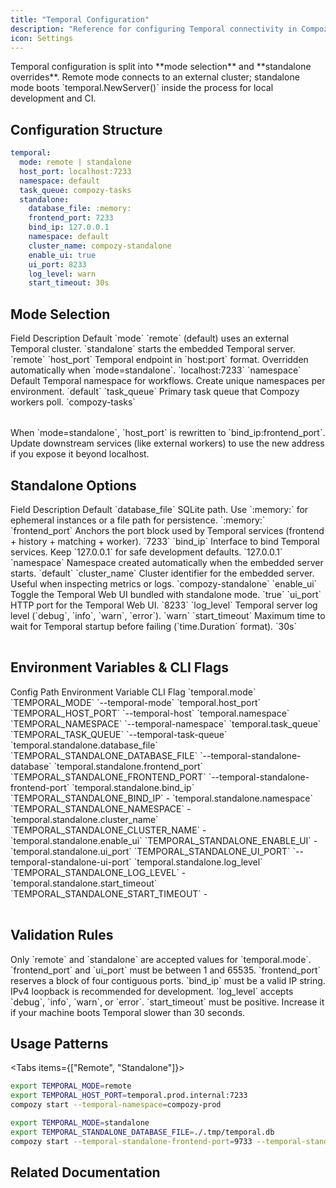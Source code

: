 ```yaml
---
title: "Temporal Configuration"
description: "Reference for configuring Temporal connectivity in Compozy."
icon: Settings
---
```


<Callout type="info">
Temporal configuration is split into **mode selection** and **standalone overrides**. Remote mode connects to an external cluster; standalone mode boots `temporal.NewServer()` inside the process for local development and CI.
</Callout>

## Configuration Structure

```yaml title="compozy.yaml"
temporal:
  mode: remote | standalone
  host_port: localhost:7233
  namespace: default
  task_queue: compozy-tasks
  standalone:
    database_file: :memory:
    frontend_port: 7233
    bind_ip: 127.0.0.1
    namespace: default
    cluster_name: compozy-standalone
    enable_ui: true
    ui_port: 8233
    log_level: warn
    start_timeout: 30s
```

## Mode Selection

<Table>
  <TableHeader>
    <TableRow>
      <TableHead>Field</TableHead>
      <TableHead>Description</TableHead>
      <TableHead>Default</TableHead>
    </TableRow>
  </TableHeader>
  <TableBody>
    <TableRow>
      <TableCell>`mode`</TableCell>
      <TableCell>`remote` (default) uses an external Temporal cluster. `standalone` starts the embedded Temporal server.</TableCell>
      <TableCell>`remote`</TableCell>
    </TableRow>
    <TableRow>
      <TableCell>`host_port`</TableCell>
      <TableCell>Temporal endpoint in `host:port` format. Overridden automatically when `mode=standalone`.</TableCell>
      <TableCell>`localhost:7233`</TableCell>
    </TableRow>
    <TableRow>
      <TableCell>`namespace`</TableCell>
      <TableCell>Default Temporal namespace for workflows. Create unique namespaces per environment.</TableCell>
      <TableCell>`default`</TableCell>
    </TableRow>
    <TableRow>
      <TableCell>`task_queue`</TableCell>
      <TableCell>Primary task queue that Compozy workers poll.</TableCell>
      <TableCell>`compozy-tasks`</TableCell>
    </TableRow>
  </TableBody>
</Table>

<Callout type="warning">
When `mode=standalone`, `host_port` is rewritten to `bind_ip:frontend_port`. Update downstream services (like external workers) to use the new address if you expose it beyond localhost.
</Callout>

## Standalone Options

<Table>
  <TableHeader>
    <TableRow>
      <TableHead>Field</TableHead>
      <TableHead>Description</TableHead>
      <TableHead>Default</TableHead>
    </TableRow>
  </TableHeader>
  <TableBody>
    <TableRow>
      <TableCell>`database_file`</TableCell>
      <TableCell>SQLite path. Use `:memory:` for ephemeral instances or a file path for persistence.</TableCell>
      <TableCell>`:memory:`</TableCell>
    </TableRow>
    <TableRow>
      <TableCell>`frontend_port`</TableCell>
      <TableCell>Anchors the port block used by Temporal services (frontend + history + matching + worker).</TableCell>
      <TableCell>`7233`</TableCell>
    </TableRow>
    <TableRow>
      <TableCell>`bind_ip`</TableCell>
      <TableCell>Interface to bind Temporal services. Keep `127.0.0.1` for safe development defaults.</TableCell>
      <TableCell>`127.0.0.1`</TableCell>
    </TableRow>
    <TableRow>
      <TableCell>`namespace`</TableCell>
      <TableCell>Namespace created automatically when the embedded server starts.</TableCell>
      <TableCell>`default`</TableCell>
    </TableRow>
    <TableRow>
      <TableCell>`cluster_name`</TableCell>
      <TableCell>Cluster identifier for the embedded server. Useful when inspecting metrics or logs.</TableCell>
      <TableCell>`compozy-standalone`</TableCell>
    </TableRow>
    <TableRow>
      <TableCell>`enable_ui`</TableCell>
      <TableCell>Toggle the Temporal Web UI bundled with standalone mode.</TableCell>
      <TableCell>`true`</TableCell>
    </TableRow>
    <TableRow>
      <TableCell>`ui_port`</TableCell>
      <TableCell>HTTP port for the Temporal Web UI.</TableCell>
      <TableCell>`8233`</TableCell>
    </TableRow>
    <TableRow>
      <TableCell>`log_level`</TableCell>
      <TableCell>Temporal server log level (`debug`, `info`, `warn`, `error`).</TableCell>
      <TableCell>`warn`</TableCell>
    </TableRow>
    <TableRow>
      <TableCell>`start_timeout`</TableCell>
      <TableCell>Maximum time to wait for Temporal startup before failing (`time.Duration` format).</TableCell>
      <TableCell>`30s`</TableCell>
    </TableRow>
  </TableBody>
</Table>

## Environment Variables & CLI Flags

<Table>
  <TableHeader>
    <TableRow>
      <TableHead>Config Path</TableHead>
      <TableHead>Environment Variable</TableHead>
      <TableHead>CLI Flag</TableHead>
    </TableRow>
  </TableHeader>
  <TableBody>
    <TableRow>
      <TableCell>`temporal.mode`</TableCell>
      <TableCell>`TEMPORAL_MODE`</TableCell>
      <TableCell>`--temporal-mode`</TableCell>
    </TableRow>
    <TableRow>
      <TableCell>`temporal.host_port`</TableCell>
      <TableCell>`TEMPORAL_HOST_PORT`</TableCell>
      <TableCell>`--temporal-host`</TableCell>
    </TableRow>
    <TableRow>
      <TableCell>`temporal.namespace`</TableCell>
      <TableCell>`TEMPORAL_NAMESPACE`</TableCell>
      <TableCell>`--temporal-namespace`</TableCell>
    </TableRow>
    <TableRow>
      <TableCell>`temporal.task_queue`</TableCell>
      <TableCell>`TEMPORAL_TASK_QUEUE`</TableCell>
      <TableCell>`--temporal-task-queue`</TableCell>
    </TableRow>
    <TableRow>
      <TableCell>`temporal.standalone.database_file`</TableCell>
      <TableCell>`TEMPORAL_STANDALONE_DATABASE_FILE`</TableCell>
      <TableCell>`--temporal-standalone-database`</TableCell>
    </TableRow>
    <TableRow>
      <TableCell>`temporal.standalone.frontend_port`</TableCell>
      <TableCell>`TEMPORAL_STANDALONE_FRONTEND_PORT`</TableCell>
      <TableCell>`--temporal-standalone-frontend-port`</TableCell>
    </TableRow>
    <TableRow>
      <TableCell>`temporal.standalone.bind_ip`</TableCell>
      <TableCell>`TEMPORAL_STANDALONE_BIND_IP`</TableCell>
      <TableCell>-</TableCell>
    </TableRow>
    <TableRow>
      <TableCell>`temporal.standalone.namespace`</TableCell>
      <TableCell>`TEMPORAL_STANDALONE_NAMESPACE`</TableCell>
      <TableCell>-</TableCell>
    </TableRow>
    <TableRow>
      <TableCell>`temporal.standalone.cluster_name`</TableCell>
      <TableCell>`TEMPORAL_STANDALONE_CLUSTER_NAME`</TableCell>
      <TableCell>-</TableCell>
    </TableRow>
    <TableRow>
      <TableCell>`temporal.standalone.enable_ui`</TableCell>
      <TableCell>`TEMPORAL_STANDALONE_ENABLE_UI`</TableCell>
      <TableCell>-</TableCell>
    </TableRow>
    <TableRow>
      <TableCell>`temporal.standalone.ui_port`</TableCell>
      <TableCell>`TEMPORAL_STANDALONE_UI_PORT`</TableCell>
      <TableCell>`--temporal-standalone-ui-port`</TableCell>
    </TableRow>
    <TableRow>
      <TableCell>`temporal.standalone.log_level`</TableCell>
      <TableCell>`TEMPORAL_STANDALONE_LOG_LEVEL`</TableCell>
      <TableCell>-</TableCell>
    </TableRow>
    <TableRow>
      <TableCell>`temporal.standalone.start_timeout`</TableCell>
      <TableCell>`TEMPORAL_STANDALONE_START_TIMEOUT`</TableCell>
      <TableCell>-</TableCell>
    </TableRow>
  </TableBody>
</Table>

## Validation Rules

<List>
  <ListItem title="Mode enum" icon="CheckCircle">
    Only `remote` and `standalone` are accepted values for `temporal.mode`.
  </ListItem>
  <ListItem title="Port ranges" icon="Gauge">
    `frontend_port` and `ui_port` must be between 1 and 65535. `frontend_port` reserves a block of four contiguous ports.
  </ListItem>
  <ListItem title="IP address validation" icon="Shield">
    `bind_ip` must be a valid IP string. IPv4 loopback is recommended for development.
  </ListItem>
  <ListItem title="Log level enum" icon="ListChecks">
    `log_level` accepts `debug`, `info`, `warn`, or `error`.
  </ListItem>
  <ListItem title="Start timeout" icon="Timer">
    `start_timeout` must be positive. Increase it if your machine boots Temporal slower than 30 seconds.
  </ListItem>
</List>

## Usage Patterns

<Tabs items={["Remote", "Standalone"]}>
  <Tab>

  ```bash title="Remote mode deployment"
  export TEMPORAL_MODE=remote
  export TEMPORAL_HOST_PORT=temporal.prod.internal:7233
  compozy start --temporal-namespace=compozy-prod
  ```

  </Tab>
  <Tab>

  ```bash title="Standalone mode development"
  export TEMPORAL_MODE=standalone
  export TEMPORAL_STANDALONE_DATABASE_FILE=./.tmp/temporal.db
  compozy start --temporal-standalone-frontend-port=9733 --temporal-standalone-ui-port=9833
  ```

  </Tab>
</Tabs>

## Related Documentation

<ReferenceCardList cols={2}>
  <ReferenceCard
    title="Temporal Modes"
    description="Compare remote and standalone deployments"
    href="/docs/deployment/temporal-modes"
    icon="GitBranch"
  />
  <ReferenceCard
    title="Embedded Temporal"
    description="Understand how the embedded server is composed"
    href="/docs/architecture/embedded-temporal"
    icon="Layers"
  />
  <ReferenceCard
    title="Temporal Troubleshooting"
    description="Fix port conflicts, SQLite issues, and UI errors"
    href="/docs/troubleshooting/temporal"
    icon="LifeBuoy"
  />
  <ReferenceCard
    title="compozy start CLI"
    description="Flags and examples for runtime configuration"
    href="/docs/cli/compozy-start"
    icon="Terminal"
  />
</ReferenceCardList>
